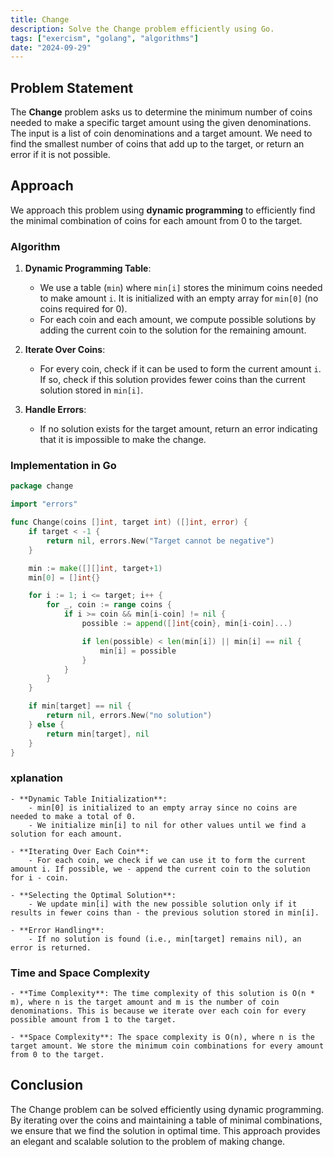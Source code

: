```yaml
---
title: Change
description: Solve the Change problem efficiently using Go.
tags: ["exercism", "golang", "algorithms"]
date: "2024-09-29"
---
```


## Problem Statement

The **Change** problem asks us to determine the minimum number of coins needed to make a specific target amount using the given denominations. The input is a list of coin denominations and a target amount. We need to find the smallest number of coins that add up to the target, or return an error if it is not possible.

## Approach

We approach this problem using **dynamic programming** to efficiently find the minimal combination of coins for each amount from 0 to the target.

### Algorithm

1. **Dynamic Programming Table**: 
   - We use a table (`min`) where `min[i]` stores the minimum coins needed to make amount `i`. It is initialized with an empty array for `min[0]` (no coins required for 0).
   - For each coin and each amount, we compute possible solutions by adding the current coin to the solution for the remaining amount.
   
2. **Iterate Over Coins**: 
   - For every coin, check if it can be used to form the current amount `i`. If so, check if this solution provides fewer coins than the current solution stored in `min[i]`.

3. **Handle Errors**:
   - If no solution exists for the target amount, return an error indicating that it is impossible to make the change.

### Implementation in Go

```go
package change

import "errors"

func Change(coins []int, target int) ([]int, error) {
	if target < -1 {
		return nil, errors.New("Target cannot be negative")
	}

	min := make([][]int, target+1)
	min[0] = []int{}

	for i := 1; i <= target; i++ {
		for _, coin := range coins {
			if i >= coin && min[i-coin] != nil {
				possible := append([]int{coin}, min[i-coin]...)

				if len(possible) < len(min[i]) || min[i] == nil {
					min[i] = possible
				}
			}
		}
	}

	if min[target] == nil {
		return nil, errors.New("no solution")
	} else {
		return min[target], nil
	}
}
```


### xplanation
    - **Dynamic Table Initialization**:
        - min[0] is initialized to an empty array since no coins are needed to make a total of 0.
        - We initialize min[i] to nil for other values until we find a solution for each amount.
    
    - **Iterating Over Each Coin**:
        - For each coin, we check if we can use it to form the current amount i. If possible, we - append the current coin to the solution for i - coin.
    
    - **Selecting the Optimal Solution**:
        - We update min[i] with the new possible solution only if it results in fewer coins than - the previous solution stored in min[i].
    
    - **Error Handling**:
        - If no solution is found (i.e., min[target] remains nil), an error is returned.


### Time and Space Complexity
    - **Time Complexity**: The time complexity of this solution is O(n * m), where n is the target amount and m is the number of coin denominations. This is because we iterate over each coin for every possible amount from 1 to the target.

    - **Space Complexity**: The space complexity is O(n), where n is the target amount. We store the minimum coin combinations for every amount from 0 to the target.

## Conclusion
The Change problem can be solved efficiently using dynamic programming. By iterating over the coins and maintaining a table of minimal combinations, we ensure that we find the solution in optimal time. This approach provides an elegant and scalable solution to the problem of making change.